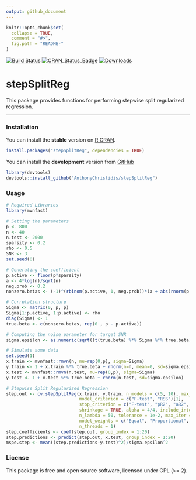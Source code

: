 ```yaml
---
output: github_document
---
```


```r
knitr::opts_chunk$set(
  collapse = TRUE,
  comment = "#>",
  fig.path = "README-"
)
```

[![Build Status](https://travis-ci.com/AnthonyChristidis/stepSplitReg.svg?branch=master)](https://travis-ci.com/AnthonyChristidis/stepSplitReg) [![CRAN\_Status\_Badge](http://www.r-pkg.org/badges/version/stepSplitReg)](https://cran.r-project.org/package=stepSplitReg) [![Downloads](http://cranlogs.r-pkg.org/badges/stepSplitReg)](https://cran.r-project.org/package=stepSplitReg)

stepSplitReg
==========

This package provides functions for performing stepwise split regularized regression.

------------------------------------------------------------------------

### Installation

You can install the **stable** version on [R CRAN](https://cran.r-project.org/package=stepSplitReg).

```r
install.packages("stepSplitReg", dependencies = TRUE)
```

You can install the **development** version from [GitHub](https://github.com/AnthonyChristidis/stepSplitReg)

``` r
library(devtools)
devtools::install_github("AnthonyChristidis/stepSplitReg")
```

### Usage

``` r
# Required Libraries
library(mvnfast)

# Setting the parameters
p <- 800
n <- 40
n.test <- 2000
sparsity <- 0.2
rho <- 0.5
SNR <- 3
set.seed(0)

# Generating the coefficient
p.active <- floor(p*sparsity)
a <- 4*log(n)/sqrt(n)
neg.prob <- 0.2
nonzero.betas <- (-1)^(rbinom(p.active, 1, neg.prob))*(a + abs(rnorm(p.active)))

# Correlation structure
Sigma <- matrix(0, p, p)
Sigma[1:p.active, 1:p.active] <- rho
diag(Sigma) <- 1
true.beta <- c(nonzero.betas, rep(0 , p - p.active))

# Computing the noise parameter for target SNR
sigma.epsilon <- as.numeric(sqrt((t(true.beta) %*% Sigma %*% true.beta)/SNR))

# Simulate some data
set.seed(1)
x.train <- mvnfast::rmvn(n, mu=rep(0,p), sigma=Sigma)
y.train <- 1 + x.train %*% true.beta + rnorm(n=n, mean=0, sd=sigma.epsilon)
x.test <- mvnfast::rmvn(n.test, mu=rep(0,p), sigma=Sigma)
y.test <- 1 + x.test %*% true.beta + rnorm(n.test, sd=sigma.epsilon)

# Stepwise Split Regularized Regression
step.out <- cv.stepSplitReg(x.train, y.train, n_models = c(5, 10), max_variables = NULL, keep = 4/4,
                            model_criterion = c("F-test", "RSS")[1],
                            stop_criterion = c("F-test", "pR2", "aR2", "R2", "Fixed")[1], stop_parameter = 0.05, 
                            shrinkage = TRUE, alpha = 4/4, include_intercept = TRUE, 
                            n_lambda = 50, tolerance = 1e-2, max_iter = 1e5, n_folds = 5, 
                            model_weights = c("Equal", "Proportional", "Stacking")[1], 
                            n_threads = 1)
step.coefficients <- coef(step.out, group_index = 1:20)
step.predictions <- predict(step.out, x.test, group_index = 1:20)
mspe.step <- mean((step.predictions-y.test)^2)/sigma.epsilon^2
```

### License

This package is free and open source software, licensed under GPL (&gt;= 2).
